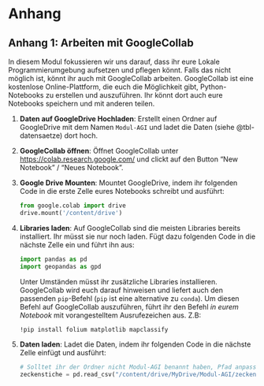 # Anhang

## Anhang 1: Arbeiten mit GoogleCollab

In diesem Modul fokussieren wir uns darauf, dass ihr eure Lokale Programmierumgebung aufsetzen und pflegen könnt. Falls das nicht möglich ist, könnt ihr auch mit GoogleCollab arbeiten. GoogleCollab ist eine kostenlose Online-Plattform, die euch die Möglichkeit gibt, Python-Notebooks zu erstellen und auszuführen. Ihr könnt dort auch eure Notebooks speichern und mit anderen teilen.

1. **Daten auf GoogleDrive Hochladen**: Erstellt einen Ordner auf GoogleDrive mit dem Namen `Modul-AGI` und ladet die Daten (siehe @tbl-datensaetze) dort hoch.
2. **GoogleCollab öffnen**: Öffnet GoogleCollab unter <https://colab.research.google.com/> und clickt auf den Button "New Notebook" / "Neues Notebook".
3. **Google Drive Mounten**: Mountet GoogleDrive, indem ihr folgenden Code in die erste Zelle eures Notebooks schreibt und ausführt:

   ```python
   from google.colab import drive
   drive.mount('/content/drive')
   ```

4. **Libraries laden**: Auf GoogleCollab sind die meisten Libraries bereits installiert. Ihr müsst sie nur noch laden. Fügt dazu folgenden Code in die nächste Zelle ein und führt ihn aus:

   ```python
   import pandas as pd
   import geopandas as gpd
   ```

   Unter Umständen müsst ihr zusätzliche Libraries installieren. GoogleCollab wird euch darauf hinweisen und liefert auch den passenden `pip`-Befehl (`pip` ist eine alternative zu `conda`). Um diesen Befehl auf GoogleCollab auszuführen, führt ihr den Befehl *in eurem Notebook* mit vorangestelltem Ausrufezeichen aus. Z.B:

   ```bash
   !pip install folium matplotlib mapclassify
   ```

5. **Daten laden**: Ladet die Daten, indem ihr folgenden Code in die nächste Zelle einfügt und ausführt:

   ```python
   # Solltet ihr der Ordner nicht Modul-AGI benannt haben, Pfad anpassen
   zeckenstiche = pd.read_csv("/content/drive/MyDrive/Modul-AGI/zeckenstiche.csv")
   ```

